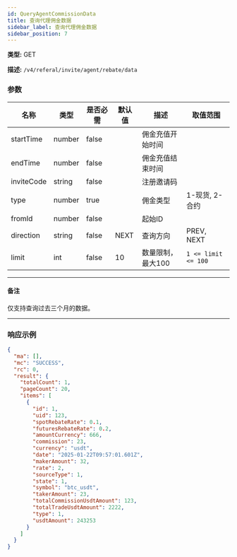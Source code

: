 ```yaml
---
id: QueryAgentCommissionData
title: 查询代理佣金数据
sidebar_label: 查询代理佣金数据
sidebar_position: 7
---
```


**类型:** GET

**描述:** `/v4/referal/invite/agent/rebate/data`

### 参数

| 名称 | 类型 | 是否必需 | 默认值 | 描述 | 取值范围 |
| --- | --- | --- | --- | --- | --- |
| startTime | number | false |  | 佣金充值开始时间 |  |
| endTime | number | false |  | 佣金充值结束时间 |  |
| inviteCode | string | false |  | 注册邀请码 |  |
| type | number | true |  | 佣金类型 | 1-现货, 2-合约 |
| fromId | number | false |  | 起始ID |  |
| direction | string | false | NEXT | 查询方向 | PREV, NEXT |
| limit | int | false | 10 | 数量限制，最大100 | `1 <= limit <= 100` |

---

#### **备注**

仅支持查询过去三个月的数据。

---

### 响应示例

```json title="响应"
{
  "ma": [],
  "mc": "SUCCESS",
  "rc": 0,
  "result": {
    "totalCount": 1,
    "pageCount": 20,
    "items": [
      {
        "id": 1,
        "uid": 123,
        "spotRebateRate": 0.1,
        "futuresRebateRate": 0.2,
        "amountCurrency": 666,
        "commission": 23,
        "currency": "usdt",
        "date": "2025-01-22T09:57:01.601Z",
        "makerAmount": 32,
        "rate": 2,
        "sourceType": 1,
        "state": 1,
        "symbol": "btc_usdt",
        "takerAmount": 23,
        "totalCommissionUsdtAmount": 123,
        "totalTradeUsdtAmount": 2222,
        "type": 1,
        "usdtAmount": 243253
      }
    ]
  }
}
```